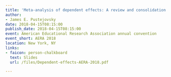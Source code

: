 ```yaml
---
title: 'Meta-analysis of dependent effects: A review and consolidation of methods'
author:
- James E. Pustejovsky
date: 2018-04-15T08:15:00
publish_date: 2018-04-15T08:15:00
event: American Educational Research Association annual convention
event_short: AERA 2018
location: New York, NY
links:
- faicon: person-chalkboard
  text: Slides
  url: /files/Dependent-effects-AERA-2018.pdf

---
```




